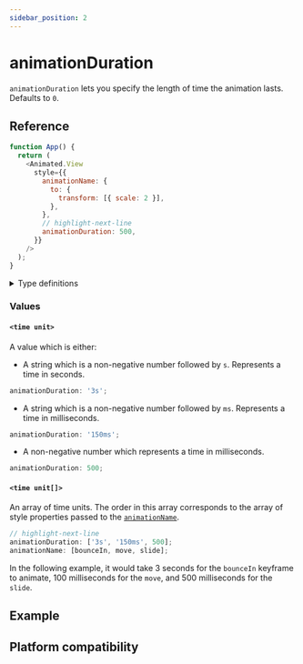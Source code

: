 ```yaml
---
sidebar_position: 2
---
```


# animationDuration

`animationDuration` lets you specify the length of time the animation lasts. Defaults to `0`.


<InteractiveExample
  src={AnimationDurationBasicSrc}
  component={AnimationDurationBasic}
/>

## Reference

```javascript
function App() {
  return (
    <Animated.View
      style={{
        animationName: {
          to: {
            transform: [{ scale: 2 }],
          },
        },
        // highlight-next-line
        animationDuration: 500,
      }}
    />
  );
}
```

<details>
<summary>Type definitions</summary>

```typescript
type TimeUnit = `${number}s` | `${number}ms` | number;

type CSSAnimationDuration = TimeUnit | TimeUnit[];
```

</details>

### Values

#### `<time unit>`

A value which is either:

- A string which is a non-negative number followed by `s`. Represents a time in seconds.

<Indent>

```typescript
animationDuration: '3s';
```

</Indent>

- A string which is a non-negative number followed by `ms`. Represents a time in milliseconds.

<Indent>

```typescript
animationDuration: '150ms';
```

</Indent>

- A non-negative number which represents a time in milliseconds.

<Indent>

```typescript
animationDuration: 500;
```

</Indent>

#### `<time unit[]>`

An array of time units. The order in this array corresponds to the array of style properties passed to the [`animationName`](/docs/next/next/css-animations/animation-name).

```typescript
// highlight-next-line
animationDuration: ['3s', '150ms', 500];
animationName: [bounceIn, move, slide];
```

In the following example, it would take 3 seconds for the `bounceIn` keyframe to animate, 100 milliseconds for the `move`, and 500 milliseconds for the `slide`.

## Example


<InteractiveExample src={AnimationDurationSrc} component={AnimationDuration} />

## Platform compatibility

<PlatformCompatibility android ios web />
